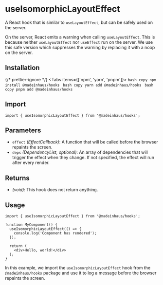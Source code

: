 # useIsomorphicLayoutEffect

A React hook that is similar to `useLayoutEffect`, but can be safely used on the server.

On the server, React emits a warning when calling `useLayoutEffect`. This is because neither `useLayoutEffect` nor `useEffect` run on the server. We use this safe version which suppresses the warning by replacing it with a noop on the server.

## Installation


{/* prettier-ignore */}
<Tabs items={['npm', 'yarn', 'pnpm']}>
    <Tab>
        ```bash copy
        npm install @madeinhaus/hooks
        ```
    </Tab>
    <Tab>
        ```bash copy
        yarn add @madeinhaus/hooks
        ```
    </Tab>
    <Tab>
        ```bash copy
        pnpm add @madeinhaus/hooks
        ```
    </Tab>
</Tabs>

## Import

```tsx copy
import { useIsomorphicLayoutEffect } from '@madeinhaus/hooks';
```

## Parameters
- `effect` _(EffectCallback)_: A function that will be called before the browser repaints the screen.
- `deps` _(DependencyList, optional)_: An array of dependencies that will trigger the effect when they change. If not specified, the effect will run after every render.

## Returns
- _(void)_: This hook does not return anything.

## Usage

```tsx copy
import { useIsomorphicLayoutEffect } from '@madeinhaus/hooks';

function MyComponent() {
  useIsomorphicLayoutEffect(() => {
    console.log('Component has rendered');
  });

  return (
    <div>Hello, world!</div>
  );
}
```

In this example, we import the `useIsomorphicLayoutEffect` hook from the `@madeinhaus/hooks` package and use it to log a message before the browser repaints the screen.